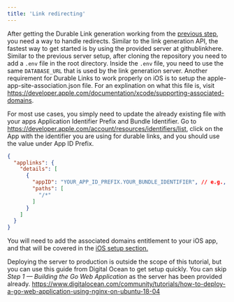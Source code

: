 ```yaml
---
title: 'Link redirecting'
---
```


After getting the Durable Link generation working from the [previous step](/durable-links/self-hosting/link-generation), you need a way to handle redirects. Similar to the link generation API, the fastest way to get started is by using the provided server at githublinkhere. Similar to the previous server setup, after cloning the repository you need to add a `.env` file in the root directory. Inside the `.env` file, you need to use the same `DATABASE_URL` that is used by the link generation server. Another requirement for Durable Links to work properly on iOS is to setup the apple-app-site-association.json file. For an explination on what this file is, visit https://developer.apple.com/documentation/xcode/supporting-associated-domains.

For most use cases, you simply need to update the already existing file with your apps Application Identifier Prefix and Bundle Identifier. Go to https://developer.apple.com/account/resources/identifiers/list, click on the App with the identifier you are using for durable links, and you should use the value under App ID Prefix.
``` json apple-app-site-association.json
{
  "applinks": {
    "details": [
      {
        "appID": "YOUR_APP_ID_PREFIX.YOUR_BUNDLE_IDENTIFIER", // e.g., "324VV8B17M.com.yourcompany.appname"
        "paths": [
          "/*"
        ]
      }
    ]
  }
}
```

You will need to add the associated domains entitlement to your iOS app, and that will be covered in the [iOS setup section.](/durable-links/self-hosting/ios-setup)

Deploying the server to production is outside the scope of this tutorial, but you can use this guide from Digital Ocean to get setup quickly. You can skip *Step 1 — Building the Go Web Application* as the server has been provided already.
https://www.digitalocean.com/community/tutorials/how-to-deploy-a-go-web-application-using-nginx-on-ubuntu-18-04
